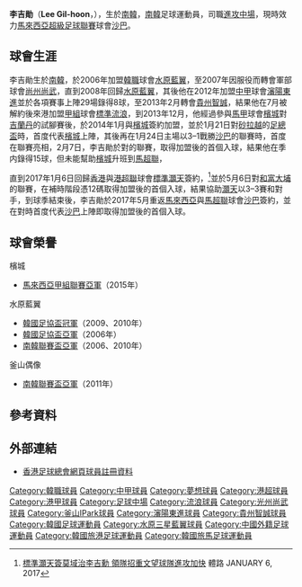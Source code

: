 {{infobox Football biography
| name        = 李吉勛 <br> Lee Gil-hoon
| image       = Lee Kil-Hoon.JPG
| fullname    = 李吉勛
| nickname    =
| birth_place = {{birth date and age|1983|3|6}}
| birth_date  = [[韓國|韓國]]
| height      = {{Height|m=1.78}}
| position    = [[進攻中場|進攻中場]]
| currentclub = [[沙巴足球協會|沙巴]]
| clubnumber  = 7
| youthyears1 = 2003–2005
| youthclubs1 = [[高麗大學|高麗大學]]
| years1 = 2006–2007
| clubs1 = [[水原三星藍翼足球俱樂部|水原藍翼]]
| caps1  = 
| goals1 = 
| years2 = 2007–2009
| clubs2 = [[尚州尚武足球俱樂部|尚州尚武]]
| caps2  = 34
| goals2 = 1
| years3 = 2009–2010
| clubs3 = [[水原三星藍翼足球俱樂部|水原藍翼]]
| caps3  = 4
| goals3 = 0
| years4 = 2010–2012
| clubs4 = [[釜山偶像|釜山偶像]]
| caps4  = 1
| goals4 = 0
| years5 = 2012–2013
| clubs5 = [[瀋陽東進足球俱樂部|瀋陽東進]]
| caps5  = 29
| goals5 = 10
| years6 = 2013
| clubs6 = [[貴州恆豐智誠足球俱樂部|貴州智誠]]
| caps6  = 15
| goals6 = 4
| years7 = 2013–2014
| clubs7 = [[香港流浪足球會|標準流浪]]
| caps7  = 7
| goals7 = 1
| years8 = 2014–2016
| clubs8 = [[檳城足球協會|檳城]]
| caps8  = 
| goals8 = 
| years9 = 2016–2017
| clubs9 = [[森那美足球會|森那美]]
| caps9  = 12
| goals9 = 2
| years10 = 2016–2017
| clubs10 = {{link-en|塞曼巴東足球會|Semen Padang F.C.|塞曼巴東}}
| caps10  = 9
| goals10 = 1
| years11 = 2017
| clubs11 = [[標準灝天足球隊|標準灝天]]
| caps11  = 9
| goals11 = 1
| years12 = 2017–
| clubs12 = [[沙巴足球協會|沙巴]]
| caps12  = 16
| goals12 = 7
| nationalyears1 = 2003
| nationalteam1  = [[韓國國家男子足球隊|南韓U20]]
| nationalcaps1  = 6
| nationalgoals1 = 0
| pcupdate =
| ntupdate =
}}

'''李吉勛'''（'''Lee Gil-hoon'''，{{bd|1983年|3月6日|catIdx=Lee Kil-Hoon}}），生於[[南韓|南韓]]，[[南韓|南韓]]足球運動員，司職[[進攻中場|進攻中場]]，現時效力[[馬來西亞超級足球聯賽|馬來西亞超級足球聯賽]]球會[[沙巴足球協會|沙巴]]。

==球會生涯==
李吉勛生於[[南韓|南韓]]，於2006年加盟[[韓職|韓職]]球會[[水原三星藍翼足球俱樂部|水原藍翼]]，至2007年因服役而轉會軍部球會[[尚州尚武足球俱樂部|尚州尚武]]，直到2008年回歸[[水原三星藍翼足球俱樂部|水原藍翼]]，其後他在2012年加盟[[中甲|中甲]]球會[[瀋陽東進足球俱樂部|瀋陽東進]]並於各項賽事上陣29場錄得8球，至2013年2月轉會[[貴州恆豐智誠足球俱樂部|貴州智誠]]，結果他在7月被解約後來港加盟[[香港甲組足球聯賽|甲組]]球會[[香港流浪足球會|標準流浪]]，到2013年12月，他經過參與[[馬來西亞甲級足球聯賽|馬甲]]球會[[檳城足球協會|檳城]]對[[吉蘭丹足球協會|吉蘭丹]]的試腳賽後，於2014年1月與[[檳城足球協會|檳城]]簽約加盟，並於1月21日對[[砂拉越足球協會|砂拉越]]的[[馬來西亞足總盃|足總盃]]時，首度代表[[檳城足球協會|檳城]]上陣，其後再在1月24日主場以3–1戰勝[[沙巴足球協會|沙巴]]的聯賽時，首度在聯賽亮相，2月7日，李吉勛於對{{link-en|瑪拉工藝大學足球會|UiTM F.C.|瑪拉工藝大學}}的聯賽，取得加盟後的首個入球，結果他在季内錄得15球，但未能幫助[[檳城足球協會|檳城]]升班到[[馬來西亞超級足球聯賽|馬超聯]]，

直到2017年1月6日回歸[[香港|香港]]與[[港超聯|港超聯]]球會[[標準灝天足球隊|標準灝天]]簽約，<ref>[http://sportsroad.hk/archives/136300 標準灝天簽莫域治李吉勳 領隊招重文望球隊進攻加快] {{Wayback|url=http://sportsroad.hk/archives/136300 |date=20201128225244 }} 體路 JANUARY 6, 2017</ref>並於5月6日對[[大埔足球會|和富大埔]]的聯賽，在補時階段憑12碼取得加盟後的首個入球，結果協助[[標準灝天足球隊|灝天]]以3–3賽和對手，到球季結束後，李吉勛於2017年5月重返[[馬來西亞|馬來西亞]]與[[馬來西亞超級足球聯賽|馬超聯]]球會[[沙巴足球協會|沙巴]]簽約，並在對{{link-en|關丹足球協會|Kuantan FA|關丹}}時首度代表[[沙巴足球協會|沙巴]]上陣即取得加盟後的首個入球。

==球會榮譽==
;檳城
* [[馬來西亞甲級足球聯賽|馬來西亞甲組聯賽亞軍]]（2015年）
;水原藍翼
* [[韓國足協盃|韓國足協盃冠軍]]（2009、2010年）
* [[韓國足協盃|韓國足協盃亞軍]]（2006年）
* [[南韓聯賽盃|南韓聯賽盃亞軍]]（2006、2010年）
;釜山偶像
* [[南韓聯賽盃|南韓聯賽盃亞軍]]（2011年）

==參考資料==
{{Reflist}}

==外部連結==
* [https://www.hkfa.com/ch/club/12/detail?player=3897 香港足球總會網頁球員註冊資料] {{Wayback|url=https://www.hkfa.com/ch/club/12/detail?player=3897 |date=20190605152827 }}
{{2012年中甲分類名單東進}}
{{2013年中甲分類名單貴州智誠}}

{{DEFAULTSORT:Lee Gil-hoon}}
[[Category:韓職球員|Category:韓職球員]]
[[Category:中甲球員|Category:中甲球員]]
[[Category:夢想球員|Category:夢想球員]]
[[Category:港超球員|Category:港超球員]]
[[Category:港甲球員|Category:港甲球員]]
[[Category:足球中場|Category:足球中場]]
[[Category:流浪球員|Category:流浪球員]]
[[Category:光州尚武球員|Category:光州尚武球員]]
[[Category:釜山IPark球員|Category:釜山IPark球員]]
[[Category:瀋陽東進球員|Category:瀋陽東進球員]]
[[Category:貴州智誠球員|Category:貴州智誠球員]]
[[Category:韓國足球運動員|Category:韓國足球運動員]]
[[Category:水原三星藍翼球員|Category:水原三星藍翼球員]]
[[Category:中國外籍足球運動員|Category:中國外籍足球運動員]]
[[Category:韓國旅港足球運動員|Category:韓國旅港足球運動員]]
[[Category:韓國旅馬足球運動員|Category:韓國旅馬足球運動員]]